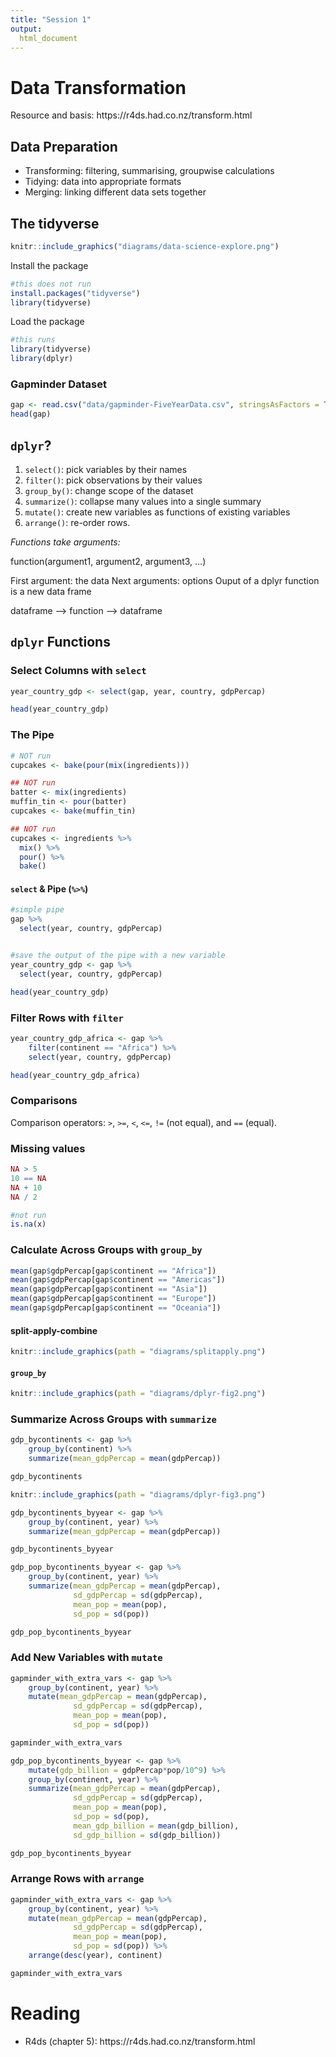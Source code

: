 ```yaml
---
title: "Session 1"
output:
  html_document
---
```


# Data Transformation

Resource and basis: https://r4ds.had.co.nz/transform.html  

## Data Preparation

- Transforming: filtering, summarising, groupwise calculations
- Tidying: data into appropriate formats
- Merging: linking different data sets together

## The tidyverse

```r
knitr::include_graphics("diagrams/data-science-explore.png")
```

Install the package
```r
#this does not run
install.packages("tidyverse")
library(tidyverse)
```

Load the package
```r
#this runs
library(tidyverse)
library(dplyr)
```

### Gapminder Dataset

```r
gap <- read.csv("data/gapminder-FiveYearData.csv", stringsAsFactors = TRUE)
head(gap)
```

## `dplyr`?

1. `select()`: pick variables by their names
2. `filter()`: pick observations by their values
3. `group_by()`: change scope of the dataset
4. `summarize()`: collapse many values into a single summary
5. `mutate()`: create new variables as functions of existing variables
6. `arrange()`: re-order rows.

*Functions take arguments:*

function(argument1, argument2, argument3, ...)

First argument: the data
Next arguments: options
Ouput of a dplyr function is a new data frame

dataframe --> function --> dataframe

## `dplyr` Functions

### Select Columns with `select`

```r
year_country_gdp <- select(gap, year, country, gdpPercap)

head(year_country_gdp)
```

### The Pipe

```r
# NOT run
cupcakes <- bake(pour(mix(ingredients)))
```

```r
## NOT run
batter <- mix(ingredients)
muffin_tin <- pour(batter)
cupcakes <- bake(muffin_tin)
```


```r
## NOT run
cupcakes <- ingredients %>% 
  mix() %>% 
  pour() %>% 
  bake()
```

#### `select` & Pipe (`%>%`) {-}

```r
#simple pipe
gap %>% 
  select(year, country, gdpPercap)


#save the output of the pipe with a new variable
year_country_gdp <- gap %>% 
  select(year, country, gdpPercap)
```

```r
head(year_country_gdp)
```

### Filter Rows with `filter`

```r
year_country_gdp_africa <- gap %>%
    filter(continent == "Africa") %>%
    select(year, country, gdpPercap)
```

```r
head(year_country_gdp_africa)
```

### Comparisons

Comparison operators: `>`, `>=`, `<`, `<=`, `!=` (not equal), and `==` (equal). 

### Missing values

```r
NA > 5
10 == NA
NA + 10
NA / 2
```

```r
#not run
is.na(x)
```

### Calculate Across Groups with `group_by`

```r
mean(gap$gdpPercap[gap$continent == "Africa"])
mean(gap$gdpPercap[gap$continent == "Americas"])
mean(gap$gdpPercap[gap$continent == "Asia"])
mean(gap$gdpPercap[gap$continent == "Europe"])
mean(gap$gdpPercap[gap$continent == "Oceania"])
```

#### split-apply-combine {-}

```r
knitr::include_graphics(path = "diagrams/splitapply.png")
```


#### `group_by`{-}

```r
knitr::include_graphics(path = "diagrams/dplyr-fig2.png")
```

### Summarize Across Groups with `summarize`

```r
gdp_bycontinents <- gap %>%
    group_by(continent) %>%
    summarize(mean_gdpPercap = mean(gdpPercap))

gdp_bycontinents
```

```r
knitr::include_graphics(path = "diagrams/dplyr-fig3.png")
```

```r
gdp_bycontinents_byyear <- gap %>%
    group_by(continent, year) %>%
    summarize(mean_gdpPercap = mean(gdpPercap))

gdp_bycontinents_byyear
```


```r
gdp_pop_bycontinents_byyear <- gap %>%
    group_by(continent, year) %>%
    summarize(mean_gdpPercap = mean(gdpPercap),
              sd_gdpPercap = sd(gdpPercap),
              mean_pop = mean(pop),
              sd_pop = sd(pop))

gdp_pop_bycontinents_byyear
```

### Add New Variables with `mutate`

```r
gapminder_with_extra_vars <- gap %>%
    group_by(continent, year) %>%
    mutate(mean_gdpPercap = mean(gdpPercap),
              sd_gdpPercap = sd(gdpPercap),
              mean_pop = mean(pop),
              sd_pop = sd(pop))

gapminder_with_extra_vars
```

```r
gdp_pop_bycontinents_byyear <- gap %>%
    mutate(gdp_billion = gdpPercap*pop/10^9) %>%
    group_by(continent, year) %>%
    summarize(mean_gdpPercap = mean(gdpPercap),
              sd_gdpPercap = sd(gdpPercap),
              mean_pop = mean(pop),
              sd_pop = sd(pop),
              mean_gdp_billion = mean(gdp_billion),
              sd_gdp_billion = sd(gdp_billion))

gdp_pop_bycontinents_byyear
```

### Arrange Rows with `arrange`

```r
gapminder_with_extra_vars <- gap %>%
    group_by(continent, year) %>%
    mutate(mean_gdpPercap = mean(gdpPercap),
              sd_gdpPercap = sd(gdpPercap),
              mean_pop = mean(pop),
              sd_pop = sd(pop)) %>%
    arrange(desc(year), continent)

gapminder_with_extra_vars
```

# Reading

- R4ds (chapter 5): https://r4ds.had.co.nz/transform.html 













